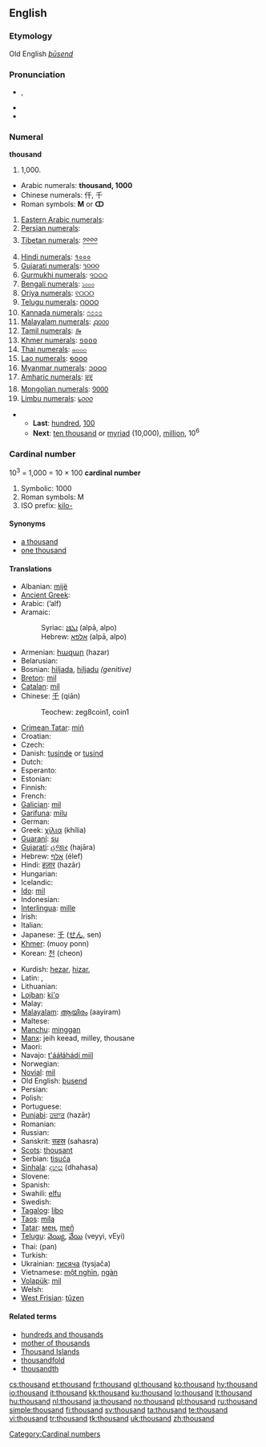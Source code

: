==English==

{{rank|king|nature|answered|363|thousand|looking|John|hour}}

===Etymology===
Old English ''[[þūsend]]''

===Pronunciation===
* {{IPA|/ˈθaʊznd/}}, {{SAMPA|/"TaUznd/}}
* {{audio|en-us-thousand.ogg|Audio (US)}}
* {{hyphenation|thou|sand}}

===Numeral===
'''thousand'''

# 1,000.

* Arabic numerals: '''thousand, 1000'''
* Chinese numerals: 仟, 千
* Roman symbols: '''M''' or '''ↀ'''
# [[w:Eastern Arabic numerals|Eastern Arabic numerals]]: {{Arab|[[١٠٠٠]]}}
# [[w:Eastern Arabic numerals|Persian numerals]]: {{fa-Arab|[[۱۰۰۰]]}}
# [[w:Indian numerals|Tibetan numerals]]: [[༡༠༠༠]]
# [[w:Indian numerals|Hindi numerals]]: [[१०००]]
# [[w:Indian numerals|Gujarati numerals]]: [[૧૦૦૦]]
# [[w:Indian numerals|Gurmukhi numerals]]: [[੧੦੦੦]]
# [[w:Indian numerals|Bengali numerals]]: [[১০০০]]
# [[w:Indian numerals|Oriya numerals]]: [[୧୦୦୦]]
# [[w:Indian numerals|Telugu numerals]]: [[౧౦౦౦]]
# [[w:Indian numerals|Kannada numerals]]: [[೧೦೦೦]]
# [[w:Indian numerals|Malayalam numerals]]: [[൧൦൦൦]]
# [[w:Indian numerals|Tamil numerals]]: [[௲]]
# [[w:Khmer script|Khmer numerals]]: [[១០០០]]
# [[w:Thai numerals|Thai numerals]]: [[๑๐๐๐]]
# [[w:Lao alphabet|Lao numerals]]: [[໑໐໐໐]]
# [[w:Burmese alphabet|Myanmar numerals]]: [[၁၀၀၀]]
# [[w:Amharic language|Amharic numerals]]: [[፱፻]]
# [[w:Mongolian alphabet|Mongolian numerals]]: [[᠑᠐᠐᠐]]
# [[w:Limbu language|Limbu numerals]]: [[᥇᥆᥆᥆]]

** '''Last''': [[hundred]], [[100]]
** '''Next''': [[ten thousand]] or [[myriad]] (10,000), [[million]], 10<sup>6</sup>

===Cardinal number===
10<sup>3</sup> = 1,000 = 10 &times; 100
'''cardinal number'''

# Symbolic: 1000
# Roman symbols: M
# ISO prefix: [[kilo-]]

====Synonyms====
* [[a thousand]]
* [[one thousand]]

====Translations====
{{trans-top|cardinal number 1000}}
* Albanian: [[mijë]]
* [[Ancient Greek]]: {{t|grc|χίλιοι|tr=khilioi|sc=polytonic}}
* Arabic: {{Arab|[[ألف]]}} (’alf)
* Aramaic:
*: Syriac: [[ܐܠܦܐ]] (alpā, alpo) {{m}}
*: Hebrew: [[אלפא]] (alpā, alpo) {{m}}
* Armenian: [[հազար]] (hazar)
* Belarusian: {{t-|be|тысяча|tr=tysjača|sc=Cyrl|xs=Belarusian}}
* Bosnian: [[hiljada]], [[hiljadu]] ''(genitive)''
* [[Breton]]: [[mil]]
* [[Catalan]]: [[mil]]
* Chinese: [[千]] (qiān)
*: Teochew: zeg8coin1, coin1
* [[Crimean Tatar]]: [[miñ#Crimean Tatar|miñ]]
* Croatian: {{t|hr|tisuća}}
* Czech: {{t+|cs|tisíc}}
* Danish: [[tusinde]] or [[tusind]]
* Dutch: {{t+|nl|duizend|f}}
* Esperanto: {{t-|eo|mil|xs=Esperanto}}
* Estonian: {{t-|et|tuhat}}
* Finnish: {{t+|fi|tuhat}}
* French: {{t+|fr|mille|m}}
* [[Galician]]: [[mil]]
* [[Garífuna]]: [[milu]]
* German: {{t+|de|tausend|n}}
* Greek: [[χίλια]] (khília)
* [[Guaraní]]: [[su]]
* [[Gujarati]]: [[હજાર]] (hajāra)
* Hebrew: [[אלף]] (élef)
* Hindi: [[हज़ार]] (hazār)
* Hungarian: {{t+|hu|ezer}}
* Icelandic: {{t+|is|þúsund}}
* [[Ido]]: [[mil]]
* Indonesian: {{t-|id|ribu|xs=Indonesian}}
* [[Interlingua]]: [[mille]]
* Irish: {{t+|ga|míle|xs=Irish}}
* Italian: {{t+|it|mille|m}}
* Japanese: [[千]] ([[せん]], sen)
* [[Khmer]]: {{Khmr|[[មួយពាន់]]}} (muoy ponn)
* Korean: [[천]] (cheon)
{{trans-mid}}
* Kurdish: [[hezar]], [[hizar]], {{KUchar|[[هه‌زار]]}}
* Latin: {{t+|la|mille|alt=mīlle}}, {{t+|la|milia|alt=mīlia}}
* Lithuanian: {{t+|lt|tūkstantis|m|xs=Lithuanian}}
* [[Lojban]]: [[ki'o]]
* Malay: {{t-|ms|ribu|xs=Malay}}
* [[Malayalam]]: [[ആയിരം]] (aayiram)
* Maltese: {{t-|mt|elf|xs=Maltese}}
* [[Manchu]]: [[minggan]]
* [[Manx]]: jeih keead, milley, thousane
* Maori: {{t-|mi|mano|xs=Maori}}
* Navajo: [[t'ááłáhádí mííl]]
* Norwegian: {{t+|no|tusen}}
* [[Novial]]: [[mil]]
* Old English: [[þusend]]
* Persian: {{t-|fa|هزار|alt=هِزار|tr=hezār|sc=fa-Arab|xs=Persian}}
* Polish: {{t+|pl|tysiąc}}
* Portuguese: {{t+|pt|mil}}
* [[Punjabi]]: [[ਹਜ਼ਾਰ]] (hazār)
* Romanian: {{t-|ro|mie|f}}
* Russian: {{t+|ru|тысяча|tr=týsjača|sc=Cyrl}}
* Sanskrit: [[सहस्र]] (sahasra)
* [[Scots]]: [[thousant]]
* Serbian: [[tisuća]]
* [[Sinhala]]: [[දහස]] (dhahasa)
* Slovene: {{t+|sl|tisoč}}
* Spanish: {{t+|es|mil|m}}
* Swahili: [[elfu]]
* Swedish: {{t+|sv|tusen}}
* [[Tagalog]]: [[libo]]
* [[Taos]]: [[mílą]]
* [[Tatar]]: [[мең#Tatar|мең]], [[meñ#Tatar|meñ]]
* [[Telugu]]: [[వెయ్యి]], [[వేయి]] (veyyi, vEyi)
* Thai: {{Thai|[[พัน]]}} (pan)
* Turkish: {{t+|tr|bin}}
* Ukrainian: [[тисяча]] (tysjača)
* Vietnamese: [[một nghìn]], [[ngàn]]
* [[Volapük]]: [[mil]]
* Welsh: {{t-|cy|mil|xs=Welsh}}
* [[West Frisian]]: [[tûzen]]
{{trans-bottom}}

====Related terms====
* [[hundreds and thousands]]
* [[mother of thousands]]
* [[Thousand Islands]]
* [[thousandfold]]
* [[thousandth]]

[[Category:Cardinal numbers]]

[[cs:thousand]]
[[et:thousand]]
[[fr:thousand]]
[[gl:thousand]]
[[ko:thousand]]
[[hy:thousand]]
[[io:thousand]]
[[it:thousand]]
[[kk:thousand]]
[[ku:thousand]]
[[lo:thousand]]
[[lt:thousand]]
[[hu:thousand]]
[[nl:thousand]]
[[ja:thousand]]
[[no:thousand]]
[[pl:thousand]]
[[ru:thousand]]
[[simple:thousand]]
[[fi:thousand]]
[[sv:thousand]]
[[ta:thousand]]
[[te:thousand]]
[[vi:thousand]]
[[tr:thousand]]
[[tk:thousand]]
[[uk:thousand]]
[[zh:thousand]]